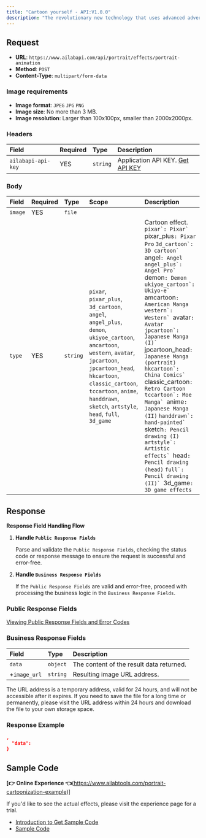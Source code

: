 ```yaml
---
title: "Cartoon yourself - API:V1.0.0"
description: "The revolutionary new technology that uses advanced adversarial generation network technology to create highly cute cartoon faces with artistic aesthetics for users. With multi-dimensional retention of user characteristics, you can get the effect of a thousand faces! Choose from a variety of cartoon effects including Pixar, 3D, angel, devil, ukiyo-e, American comic, pop, Japanese comic, Chinese comic, retro comic, moe comic, hand-drawn, pencil drawing, and art effects. With Cartoon Yourself, you can turn any picture into a cartoon and add a unique touch of art to your photos. Get creative and cartoon yourself today!"
---
```



<apiOfflineNotice />

## Request

- **URL**: `https://www.ailabapi.com/api/portrait/effects/portrait-animation`
- **Method**: `POST`
- **Content-Type**: `multipart/form-data`

### Image requirements

- **Image format**: `JPEG` `JPG` `PNG`
- **Image size**: No more than 3 MB.
- **Image resolution**: Larger than 100x100px, smaller than 2000x2000px.

### Headers

| Field              | Required | Type     | Description                                        |
|:-------------------|:---------|:---------|:---------------------------------------------------|
| `ailabapi-api-key` | YES      | `string` | Application API KEY. [Get API KEY](/docs/get-api-key) |

### Body

| Field   | Required | Type     | Scope                                                                                                                                                                                                                                                                                                                                                                                                                                                       | Description                                                                                                                                                                                                                                                                                                                                                                                                                                                                                                                                                                                                                                                                                                                                                                                               |
|:--------|:---------|:---------|:------------------------------------------------------------------------------------------------------------------------------------------------------------------------------------------------------------------------------------------------------------------------------------------------------------------------------------------------------------------------------------------------------------------------------------------------------------|:----------------------------------------------------------------------------------------------------------------------------------------------------------------------------------------------------------------------------------------------------------------------------------------------------------------------------------------------------------------------------------------------------------------------------------------------------------------------------------------------------------------------------------------------------------------------------------------------------------------------------------------------------------------------------------------------------------------------------------------------------------------------------------------------------------|
| `image` | YES      | `file`   |                                                                                                                                                                                                                                                                                                                                                                                                                                                             |                                                                                                                                                                                                                                                                                                                                                                                                                                                                                                                                                                                                                                                                                                                                                                                                           |
| `type`  | YES      | `string` | ``pixar``, ``pixar_plus``, ``3d_cartoon``, ``angel``, ``angel_plus``, ``demon``, ``ukiyoe_cartoon``, ``amcartoon``, ``western``, ``avatar``, ``jpcartoon``, ``jpcartoon_head``, ``hkcartoon``, ``classic_cartoon``, ``tccartoon``, ``anime``, ``handdrawn``, ``sketch``, ``artstyle``, ``head``, ``full``, ``3d_game`` | Cartoon effect. ``pixar`: Pixar` ``pixar_plus`: Pixar Pro` ``3d_cartoon`: 3D cartoon` ``angel`: Angel` ``angel_plus`: Angel Pro` ``demon`: Demon` ``ukiyoe_cartoon`: Ukiyo-e` ``amcartoon`: American Manga` ``western`: Western` ``avatar`: Avatar` ``jpcartoon`: Japanese Manga (I)` ``jpcartoon_head`: Japanese Manga (portrait)` ``hkcartoon`: China Comics` ``classic_cartoon`: Retro Cartoon` ``tccartoon`: Moe Manga` ``anime`: Japanese Manga (II)` ``handdrawn`: hand-painted` ``sketch`: Pencil drawing (I)` ``artstyle`: Artistic effects` ``head`: Pencil drawing (head)` ``full`: Pencil drawing (II)` ``3d_game`: 3D game effects` |

## Response

**Response Field Handling Flow**

1. **Handle `Public Response Fields`**

   Parse and validate the `Public Response Fields`, checking the status code or response message to ensure the request is successful and error-free.

2. **Handle `Business Response Fields`**

   If the `Public Response Fields` are valid and error-free, proceed with processing the business logic in the `Business Response Fields`.

### Public Response Fields

<a href="/docs/response-description" target="_blank">Viewing Public Response Fields and Error Codes</a>

### Business Response Fields

| Field        | Type     | Description                              |
|:-------------|:---------|:-----------------------------------------|
| `data`       | `object` | The content of the result data returned. |
| +`image_url` | `string` | Resulting image URL address.             |

The URL address is a temporary address, valid for 24 hours, and will not be accessible after it expires. If you need to save the file for a long time or permanently, please visit the URL address within 24 hours and download the file to your own storage space.

### Response Example

```json
,
  "data":           
}
```

## Sample Code

**[👉 Online Experience 👈**(https://www.ailabtools.com/portrait-cartoonization-example)]

If you'd like to see the actual effects, please visit the experience page for a trial.

- [Introduction to Get Sample Code](get-sample-code)
- [Sample Code][PostmanURL]

[PostmanURL]: https://documenter.getpostman.com/view/26387069/2s93JxqgHE#61918668-cec5-45d4-b462-24f51c56fc3a